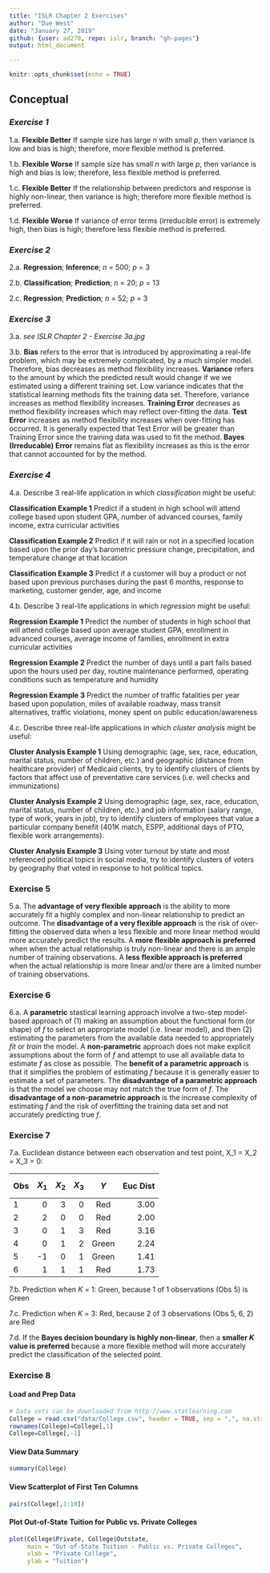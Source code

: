 ---
title: "ISLR Chapter 2 Exercises"
author: "Due West"
date: "January 27, 2019"
github: {user: ad270, repo: islr, branch: "gh-pages"}
output: html_document

---

```{r setup, include=FALSE}
knitr::opts_chunk$set(echo = TRUE)
```

## Conceptual

### *Exercise 1*
1.a. **Flexible Better** If sample size has large *n* with small *p*, then variance is low and bias is high; therefore, more flexible method is preferred.

1.b. **Flexible Worse** If sample size has small *n* with large *p*, then variance is high and bias is low; therefore, less flexible method is preferred.

1.c. **Flexible Better** If the relationship between predictors and response is highly non-linear, then variance is high; therefore more flexible method is preferred.

1.d. **Flexible Worse** If variance of error terms (irreducible error) is extremely high, then bias is high; therefore less flexible method is preferred.

### *Exercise 2*
2.a. **Regression**; **Inference**; *n* = 500; *p* = 3

2.b. **Classification**; **Prediction**; *n* = 20; *p* = 13

2.c. **Regression**; **Prediction**; *n* = 52; *p* = 3

### *Exercise 3*
3.a. *see ISLR Chapter 2 - Exercise 3a.jpg* 

3.b. **Bias** refers to the error that is introduced by approximating a real-life problem, which may be extremely complicated, by a much simpler model. Therefore, bias decreases as method flexibility increases.
     **Variance** refers to the amount by which the predicted result would change if we we estimated using a different training set. Low variance indicates that the statistical learning methods fits the training data set. Therefore, variance increases as method flexibility increases.
     **Training Error** decreases as method flexibility increases which may reflect over-fitting the data.
     **Test Error** increases as method flexibility increases when over-fitting has occurred. It is generally expected that Test Error will be greater than Training Error since the training data was used to fit the method.
     **Bayes (Irreducable) Error** remains flat as flexibility increases as this is the error that cannot accounted for by the method.

### *Exercise 4*
4.a. Describe 3 real-life application in which *classification* might be useful:

**Classification Example 1** Predict if a student in high school will attend college based upon student GPA, number of advanced courses, family income, extra curricular activities

**Classification Example 2** Predict if it will rain or not in a specified location based upon the prior day's barometric pressure change, precipitation, and temperature change at that location

**Classification Example 3** Predict if a customer will buy a product or not based upon previous purchases during the past 6 months, response to marketing, customer gender, age, and income

4.b. Describe 3 real-life applications in which *regression* might be useful:

**Regression Example 1** Predict the number of students in high school that will attend college based upon average student GPA, enrollment in advanced courses, average income of families, enrollment in extra curricular activities

**Regression Example 2** Predict the number of days until a part fails based upon the hours used per day, routine maintenance performed, operating conditions such as temperature and humidity

**Regression Example 3** Predict the number of traffic fatalities per year based upon population, miles of available roadway, mass transit alternatives, traffic violations, money spent on public education/awareness

4.c. Describe three real-life applications in which *cluster analysis* might be useful:

**Cluster Analysis Example 1** Using demographic (age, sex, race, education, marital status, number of children, etc.) and geographic (distance from healthcare provider) of Medicaid clients, try to identify clusters of clients by factors that affect use of preventative care services (i.e. well checks and immunizations)

**Cluster Analysis Example 2** Using demographic (age, sex, race, education, marital status, number of children, etc.) and job information (salary range, type of work, years in job), try to identify clusters of employees that value a particular company benefit (401K match, ESPP, additional days of PTO, flexible work arrangements).

**Cluster Analysis Example 3** Using voter turnout by state and most referenced political topics in social media, try to identify clusters of voters by geography that voted in response to hot political topics.

### Exercise 5
5.a. The **advantage of very flexible approach** is the ability to more accurately fit a highly complex and non-linear relationship to predict an outcome. The **disadvantage of a very flexible approach** is the risk of over-fitting the observed data when a less flexible and more linear method would more accurately predict the results. A **more flexible approach is preferred** when when the actual relationship is truly non-linear and there is an ample number of training observations. A **less flexible approach is preferred** when the actual relationship is more linear and/or there are a limited number of training observations.

### Exercise 6
6.a. A **parametric** stastical learning approach involve a two-step model-based approach of (1) making an assumption about the functional form (or shape) of *f* to select an appropriate model (i.e. linear model), and then (2) estimating the parameters from the available data needed to appropriately *fit* or *train* the model. A **non-parametric** approach does not make explicit assumptions about the form of *f* and attempt to use all available data to estimate *f* as close as possible. The **benefit of a parametric approach** is that it simplifies the problem of estimating *f* because it is generally easier to estimate a set of parameters. The **disadvantage of a parametric approach** is that the model we choose may not match the true form of *f*. The **disadvantage of a non-parametric approach** is the increase complexity of estimating *f* and the risk of overfitting the training data set and not accurately predicting true *f*.

### Exercise 7
7.a. Euclidean distance between each observation and test point, X_1 = X_2 = X_3 = 0:

| Obs | $$X_1$$ | $$X_2$$ | $$X_3$$ | $$Y$$ | Euc Dist |
|:--|--:|--:|--:|:---:|-------:|
| 1 | 0 | 3 | 0 | Red | 3.00 |
| 2 | 2 | 0 | 0 | Red | 2.00 |
| 3 | 0 | 1 | 3 | Red | 3.16 |
| 4 | 0 | 1 | 2 | Green | 2.24 |
| 5 | -1 | 0 | 1 | Green | 1.41 |
| 6 | 1 | 1 | 1 | Red | 1.73 | 

7.b. Prediction when *K* = 1: Green, because 1 of 1 observations (Obs 5) is Green

7.c. Prediction when *K* = 3: Red, because 2 of 3 observations (Obs 5, 6, 2) are Red

7.d. If the **Bayes decision boundary is highly non-linear**, then a **smaller *K* value is preferred** because a more flexible method will more accurately predict the classification of the selected point.

### Exercise 8
#### Load and Prep Data
```{r}
# Data sets can be downloaded from http://www.statlearning.com
College = read.csv("data/College.csv", header = TRUE, sep = ",", na.strings = "?")
rownames(College)=College[,1]
College=College[,-1]
```

#### View Data Summary
```{r}
summary(College)
```

#### View Scatterplot of First Ten Columns
```{r}
pairs(College[,1:10])
```

#### Plot Out-of-State Tuition for Public vs. Private Colleges
```{r}
plot(College$Private, College$Outstate, 
     main = "Out-of-State Tuition - Public vs. Private Colleges", 
     xlab = "Private College", 
     ylab = "Tuition")
```


